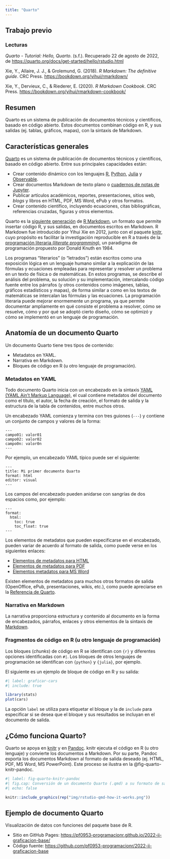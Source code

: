 ```yaml
---
title: "Quarto"
---
```


## Trabajo previo

### Lecturas

*Quarto - Tutorial: Hello, Quarto*. (s.f.). Recuperado 22 de agosto de 2022, de <https://quarto.org/docs/get-started/hello/rstudio.html>

Xie, Y., Allaire, J. J., & Grolemund, G. (2018). *R Markdown: The definitive guide*. CRC Press. <https://bookdown.org/yihui/rmarkdown/>

Xie, Y., Dervieux, C., & Riederer, E. (2020). *R Markdown Cookbook*. CRC Press. <https://bookdown.org/yihui/rmarkdown-cookbook/>

## Resumen

Quarto es un sistema de publicación de documentos técnicos y científicos, basado en código abierto. Estos documentos combinan código en R, y sus salidas (ej. tablas, gráficos, mapas), con la sintaxis de Markdown.

## Características generales

[Quarto](https://quarto.org/) es un sistema de publicación de documentos técnicos y científicos, basado en código abierto. Entre sus principales capacidades están:

-   Crear contenido dinámico con los lenguajes [R](https://www.r-project.org/), [Python](https://www.python.org/), [Julia](https://julialang.org/) y [Observable](https://observablehq.com/@observablehq/observables-not-javascript).
-   Crear documentos Markdown de texto plano o [cuadernos de notas de Jupyter](https://jupyter.org/).
-   Publicar artículos académicos, reportes, presentaciones, sitios web, *blogs* y libros en HTML, PDF, MS Word, ePub y otros formatos.
-   Crear contenido científico, incluyendo ecuaciones, citas bibliográficas, referencias cruzadas, figuras y otros elementos.

Quarto es la [siguiente generación](https://quarto.org/docs/faq/rmarkdown.html) de [R Markdown](https://rmarkdown.rstudio.com/), un formato que permite insertar código R, y sus salidas, en documentos escritos en Markdown. R Markdown fue introducido por Yihui Xie en 2012, junto con el paquete [knitr](https://yihui.org/knitr/), cuyo propósito es facilitar la investigación reproducible en R a través de la [programación literaria (*literate programming*)](https://es.wikipedia.org/wiki/Programaci%C3%B3n_literaria), un paradigma de programación propuesto por Donald Knuth en 1984.

Los programas "literarios" (o "letrados") están escritos como una exposición lógica en un lenguaje humano similar a la explicación de las fórmulas y ecuaciones empleadas para representar y resolver un problema en un texto de física o de matemáticas. En estos programas, se describe el análisis del problema, su solución y su implementación, intercalando código fuente entre los párrafos (y otros contenidos como imágenes, tablas, gráficos estadísticos y mapas), de forma similar a como en los textos de matemáticas se intercalan las fórmulas y las ecuaciones. La programación literaria puede mejorar enormemente un programa, ya que permite documentar ampliamente en qué consiste el problema a resolver, cómo se resuelve, cómo y por qué se adoptó cierto diseño, cómo se optimizó y cómo se implementó en un lenguaje de programación.

## Anatomía de un documento Quarto

Un documento Quarto tiene tres tipos de contenido:

-   Metadatos en YAML.
-   Narrativa en Markdown.
-   Bloques de código en R (u otro lenguaje de programación).

### Metadatos en YAML

Todo documento Quarto inicia con un encabezado en la sintaxis [YAML (YAML Ain't Markup Language)](https://es.wikipedia.org/wiki/YAML), el cual contiene metadatos del documento como el título, el autor, la fecha de creación, el formato de salida y la estructura de la tabla de contenidos, entre muchos otros.

Un encabezado YAML comienza y termina con tres guiones (`---`) y contiene un conjunto de campos y valores de la forma:

    ---
    campo01: valor01
    campo02: valor02
    campo0n: valor0n
    ---

Por ejemplo, un encabezado YAML típico puede ser el siguiente:

    ---
    title: Mi primer documento Quarto
    format: html
    editor: visual
    ---

Los campos del encabezado pueden anidarse con sangrías de dos espacios como, por ejemplo:

    ---
    format:
      html:
        toc: true
        toc_float: true
    ---

Los elementos de metadatos que pueden especificarse en el encabezado, pueden variar de acuerdo al formato de salida, como puede verse en los siguientes enlaces:

-   [Elementos de metadatos para HTML](https://quarto.org/docs/reference/formats/html.html)
-   [Elementos de metadatos para PDF](https://quarto.org/docs/reference/formats/pdf.html)
-   [Elementos metadatos para MS Word](https://quarto.org/docs/reference/formats/docx.html)

Existen elementos de metadatos para muchos otros formatos de salida (OpenOffice, ePub, presentaciones, wikis, etc.), como puede apreciarse en la [Referencia de Quarto](https://quarto.org/docs/reference/).

### Narrativa en Markdown

La narrativa proporciona estructura y contenido al documento en la forma de encabezados, párrafos, enlaces y otros elementos de la sintaxis de [Markdown](https://daringfireball.net/projects/markdown/).

### Fragmentos de código en R (u otro lenguaje de programación)

Los bloques (*chunks*) de código en R se identifican con `{r}` y diferentes opciones identificadas con `#|`. Los bloques de otros lenguajes de programación se identifican con `{python}` y `{julia}`, por ejemplo.

El siguiente es un ejemplo de bloque de código en R y su salida:

```r
#| label: graficar-cars
#| include: true

library(stats)
plot(cars)
```

La opción `label` se utiliza para etiquetar el bloque y la de `include` para especificar si se desea que el bloque y sus resultados se incluyan en el documento de salida.

## ¿Cómo funciona Quarto?

Quarto se apoya en [knitr](https://yihui.org/knitr/) y en [Pandoc](http://pandoc.org/). knitr ejecuta el código en R (u otro lenguaje) y convierte los documentos a Markdown. Por su parte, Pandoc exporta los documentos Markdown al formato de salida deseado (ej. HTML, PDF, MS Word, MS PowerPoint). Este proceso se ilustra en la @fig-quarto-knitr-pandoc.

```r
#| label: fig-quarto-knitr-pandoc
#| fig.cap: Conversión de un documento Quarto (.qmd) a su formato de salida. Imagen de [quarto.org](Conversión de un documento R Markdown (.RMD) a su formato de salida).
#| echo: false

knitr::include_graphics(rep("img/rstudio-qmd-how-it-works.png"))
```

## Ejemplo de documento Quarto

Visualización de datos con funciones del paquete base de R.

-   Sitio en GitHub Pages: [https://pf0953-programacionr.github.io/2022-ii-graficacion-base/](https://pf0953-programacionr.github.io/2022-ii-graficacion-base/)
-   Código fuente: [https://github.com/pf0953-programacionr/2022-ii-graficacion-base](https://github.com/pf0953-programacionr/2022-ii-graficacion-base)
